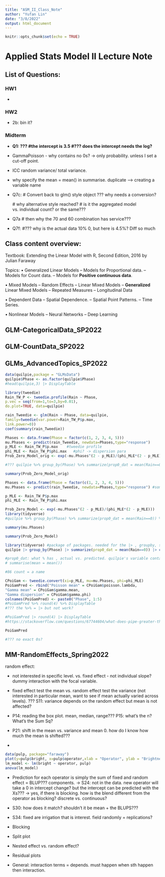 ```yaml
---
title: "ASM_II_Class_Note"
author: "Yufan Lin"
date: "3/8/2022"
output: html_document
---
```


```r
knitr::opts_chunk$set(echo = TRUE)
```

# Applied Stats Model II Lecture Note

## List of Questions:

### HW1

-   

### HW2

-   2b: bin it?

### Midterm

-   **Q1: ??? #the intercept is 3.5 #??? does the intercept needs the log?**

-   GammaPoisson - why contains no 0s? -> only probability. unless I set a cut-off point.

-   ICC random variance/ total variance.

-   why specify the mean = mean() in summarise. duplicate --> creating a variable name

-   Q7c: \# Convert back to glm() style object ??? why needs a conversion?

    \# why alternative style reached? \# is it the aggregated model vs. individual count? or the same???

-   Q7a \# then why the 70 and 60 combination has service???

-   Q7f: #??? why is the actual data 10% 0, but here is 4.5%? Diff so much

## Class content overview:

Textbook: Extending the Linear Model with R, Second Edition, 2016 by Julian Faraway

Topics: • Generalized Linear Models -- Models for Proportional data. -- Models for Count data. -- Models for **Positive continuous data**.

• Mixed Models -- Random Effects -- Linear Mixed Models -- **Generalized** Linear Mixed Models -- Repeated Measures -- Longitudinal Data

• Dependent Data -- Spatial Dependence. -- Spatial Point Patterns. -- Time Series.

• Nonlinear Models -- Neural Networks -- Deep Learning

## GLM-CategoricalData_SP2022

## GLM-CountData_SP2022

## GLMs_AdvancedTopics_SP2022

```r
data(quilpie,package = "GLMsData")
quilpie$Phase <- as.factor(quilpie$Phase)
#head(quilpie,3) |> DisplayTable
```

```r
library(tweedie)
Rain_TW_P <- tweedie.profile(Rain ~ Phase,
p.vec = seq(from=1,to=3,by=0.01),
do.plot=TRUE, data=quilpie)

```

```r
rain_Tweedie <- glm(Rain ~ Phase, data=quilpie,
family=tweedie(var.power=Rain_TW_P$p.max, 
link.power=0))
coef(summary(rain_Tweedie))
```

```r
Phases <- data.frame(Phase = factor(c(1, 2, 3, 4, 5)))
mu.Phases <- predict(rain_Tweedie, newdata=Phases,type="response")
p_MLE <- Rain_TW_P$p.max    #tweedie profile
phi_MLE <- Rain_TW_P$phi.max   #phi? -> dispersion para
Prob_Zero_Model_orig <- exp(-mu.Phases^(2 - p_MLE)/(phi_MLE*(2 - p_MLE))) # probability of it being 0. prob of observe rain + how much rain. 

#??? quilpie %>% group_by(Phase) %>% summarize(prop0_dat = mean(Rain==0)) %>% cbind(Prob_Zero_Model)


```

```r
summary(Prob_Zero_Model_orig)
```

```r
Phases <- data.frame(Phase = factor(c(1, 2, 3, 4, 5)))
mu.Phases <- predict(rain_Tweedie, newdata=Phases,type="response") #some contribution from possion + gamma, always positive. 

p_MLE <- Rain_TW_P$p.max
phi_MLE <- Rain_TW_P$phi.max

Prob_Zero_Model <- exp(-mu.Phases^(2 - p_MLE)/(phi_MLE*(2 - p_MLE)))
library(tidyverse)
#quilpie %>% group_by(Phase) %>% summarize(prop0_dat = mean(Rain==0)) %>% cbind(Prob_Zero_Model)

```

```r
summary(mu.Phases)
```

```r
summary(Prob_Zero_Model)
```

```r
library(tidyverse) #package of packages. needed for the |> , groupby, summarise need tidyverse. 
quilpie |> group_by(Phase) |> summarize(prop0_dat = mean(Rain==0)) |> cbind(Prob_Zero_Model)

#prop0_dat: what % has , actual vs. predicted. quilpie's variable contains the Rain.
# summarise(mean = mean())

#86 count = a name
```

```r
CPoiGam <- tweedie.convert(xi=p_MLE, mu=mu.Phases, phi=phi_MLE)
PoiGamPred <- rbind("Poisson mean" = CPoiGam$poisson.lambda,
"Gamma mean" = CPoiGam$gamma.mean,
"Gamma dispersion" = CPoiGam$gamma.phi)
colnames(PoiGamPred) <- paste0("Phase", 1:5)
#PoiGamPred %>% round(4) %>% DisplayTable
#??? the %>% = |> but not work?

```

```r
#PoiGamPred |> round(4) |> DisplayTable
#https://stackoverflow.com/questions/67744604/what-does-pipe-greater-than-mean-in-r
```

```r
PoiGamPred

#??? no exact 0s?
```

## MM-RandomEffects_Spring2022

random effect:

-   not interested in specific level. vs. fixed effect - not individual slope? dummy interaction with the focal variable.

-   fixed effect test the mean vs. random effect test the variance (not interested in particular mean, want to see if mean actually varied across levels). ??? S11: variance depends on the random effect but mean is not affected?

-   P14: reading the box plot. mean, median, range??? P15: what's the n? What's the Sum Sq?

-   P21: shift in the mean vs. variance and mean 0. how do I know how much the mean is shifted???

-   

```r
data(pulp, package="faraway")
plot(y=pulp$bright, x=pulp$operator,xlab = "Operator", ylab = "Brightness")
lm_model <- lm(bright ~ operator, pulp)
anova(lm_model)

```

-   Prediction for each operator is simply the sum of fixed and random effect = BLUP??? components. -> S24: not in the data. new operator will take a 0 in intercept change? but the intercept can be predicted with the Xs??? -> yes, if there is blocking. how is the blend different from the operator as blocking? discrete vs. continuous?

-   S30: how does it match? shouldn't it be mean + the BLUPS???

-   S34: fixed are irrigation that is interest. field randomly = replications?

-   Blocking

-   Split plot

-   Nested effect vs. random effect?

-   Residual plots

-   General: interaction terms = depends. must happen when sth happen then interaction.
